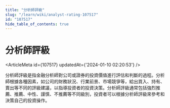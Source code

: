 ```yaml
---
title: "分析師評級"
slug: "/learn/wiki/analyst-rating-107517"
id: "107517"
hide_table_of_contents: true
---
```



# 分析師評級

<ArticleMeta id={107517} updatedAt={'2024-01-10 02:20:53'} />
<div className='border-solid border-b border-t-0 my-4 border-[var(--ifm-color-gray-300)]' />

分析師評級是指金融分析師對公司或證券的投資價值進行評估和判斷的過程。分析師根據各種因素，如公司的財務狀況、行業前景、市場競爭等，給出買入、持有、賣出等不同的評級建議，以指導投資者的投資決策。分析師評級通常包括強烈推薦、推薦、中性、謹慎、不推薦等不同級別，投資者可以根據分析師評級來參考和決策自己的投資操作。
